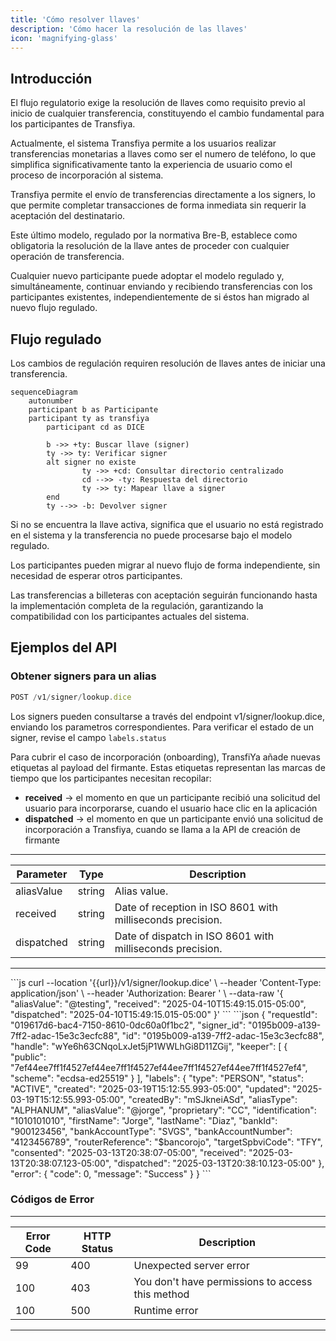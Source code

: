 ```yaml
---
title: 'Cómo resolver llaves'
description: 'Cómo hacer la resolución de las llaves'
icon: 'magnifying-glass'
---
```


## Introducción

El flujo regulatorio exige la resolución de llaves como requisito previo al inicio de cualquier transferencia, constituyendo el cambio fundamental para los participantes de Transfiya.

Actualmente, el sistema Transfiya permite a los usuarios realizar transferencias monetarias a llaves como ser el numero de teléfono, lo que simplifica significativamente tanto la experiencia de usuario como el proceso de incorporación al sistema.

Transfiya permite el envío de transferencias directamente a los signers, lo que permite completar transacciones de forma inmediata sin requerir la aceptación del destinatario.

Este último modelo, regulado por la normativa Bre-B, establece como obligatoria la resolución de la llave antes de proceder con cualquier operación de transferencia.

Cualquier nuevo participante puede adoptar el modelo regulado y, simultáneamente, continuar enviando y recibiendo transferencias con los participantes existentes, independientemente de si éstos han migrado al nuevo flujo regulado.

## Flujo regulado

Los cambios de regulación requiren resolución de llaves antes de iniciar una transferencia.

```mermaid
sequenceDiagram
	autonumber
	participant b as Participante
	participant ty as transfiya
		participant cd as DICE

		b ->> +ty: Buscar llave (signer)
		ty ->> ty: Verificar signer
		alt signer no existe
				ty ->> +cd: Consultar directorio centralizado
				cd -->> -ty: Respuesta del directorio
				ty ->> ty: Mapear llave a signer
		end
		ty -->> -b: Devolver signer
```

Si no se encuentra la llave activa, significa que el usuario no está registrado en el sistema y la transferencia no puede procesarse bajo el modelo regulado.

Los participantes pueden migrar al nuevo flujo de forma independiente, sin necesidad de esperar otros participantes.

<Info>
	Las transferencias a billeteras con aceptación seguirán funcionando hasta la implementación completa de la regulación, garantizando la compatibilidad con los participantes actuales del sistema.
</Info>

## Ejemplos del API

### Obtener signers para un alias

```javascript HTTP
POST /v1/signer/lookup.dice
```
Los signers pueden consultarse a través del endpoint v1/signer/lookup.dice, enviando los parametros correspondientes. Para verificar el estado de un signer, revise el campo `labels.status`

<Info>
Para cubrir el caso de incorporación (onboarding), TransfiYa añade nuevas etiquetas al payload del firmante. Estas etiquetas representan las marcas de tiempo que los participantes necesitan recopilar:

- **received** → el momento en que un participante recibió una solicitud del usuario para incorporarse, cuando el usuario hace clic en la aplicación  
- **dispatched** → el momento en que un participante envió una solicitud de incorporación a Transfiya, cuando se llama a la API de creación de firmante
</Info>

---

| Parameter         | Type   | Description             |
| ----------------- | ------ | ----------------------- |
| aliasValue | string | Alias value. |
| received | string | Date of reception in ISO 8601 with milliseconds precision. |
| dispatched | string | Date of dispatch in ISO 8601 with milliseconds precision. |

---

<Tabs>
		<Tab title="Request">
			```js
			curl --location '{{url}}/v1/signer/lookup.dice' \
        --header 'Content-Type: application/json' \
        --header 'Authorization: Bearer <token>' \
        --data-raw '{
            "aliasValue": "@testing",
            "received": "2025-04-10T15:49:15.015-05:00",
            "dispatched": "2025-04-10T15:49:15.015-05:00"
        }'
			```
		</Tab>
		<Tab title="Response">
      ```json
     {
      "requestId": "019617d6-bac4-7150-8610-0dc60a0f1bc2",
      "signer_id": "0195b009-a139-7ff2-adac-15e3c3ecfc88",
      "id": "0195b009-a139-7ff2-adac-15e3c3ecfc88",
      "handle": "wYe6h63CNqoLxJet5jP1WWLhGi8D11ZGij",
      "keeper": [
        {
          "public": "7ef44ee7ff1f4527ef44ee7ff1f4527ef44ee7ff1f4527ef44ee7ff1f4527ef4",
          "scheme": "ecdsa-ed25519"
        }
      ],
      "labels": {
        "type": "PERSON",
        "status": "ACTIVE",
        "created": "2025-03-19T15:12:55.993-05:00",
        "updated": "2025-03-19T15:12:55.993-05:00",
        "createdBy": "mSJkneiASd",
        "aliasType": "ALPHANUM",
        "aliasValue": "@jorge",
        "proprietary": "CC",
        "identification": "1010101010",
        "firstName": "Jorge",
        "lastName": "Diaz",
        "bankId": "900123456",
        "bankAccountType": "SVGS",
        "bankAccountNumber": "4123456789",
        "routerReference": "$bancorojo",
        "targetSpbviCode": "TFY",
        "consented": "2025-03-13T20:38:07-05:00",
        "received": "2025-03-13T20:38:07.123-05:00",
        "dispatched": "2025-03-13T20:38:10.123-05:00"
      },
      "error": {
        "code": 0,
        "message": "Success"
      }
    }
      ```
		</Tab>
</Tabs>

### Códigos de Error

---

| Error Code | HTTP Status | Description                                      |
| ---------- | ----------- | ------------------------------------------------ |
| 99         | 400         | Unexpected server error                          |
| 100        | 403         | You don't have permissions to access this method |
| 100        | 500         | Runtime error |

---

